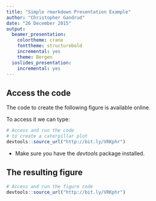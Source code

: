 ```yaml
---
title: "Simple rmarkdown Presentation Example"
author: "Christopher Gandrud"
date: "26 December 2015"
output:
  beamer_presentation:
    colortheme: crane
    fonttheme: structurebold
    incremental: yes
    theme: Bergen
  ioslides_presentation:
    incremental: yes
---
```


## Access the code

The code to create the following figure is available online.
    
To access it we can type:

```r
# Access and run the code
# to create a caterpillar plot
devtools::source_url("http://bit.ly/VRKphr")
```

- Make sure you have the *devtools* package installed.

## The resulting figure

```r
# Access and run the figure code
devtools::source_url("http://bit.ly/VRKphr")
```

